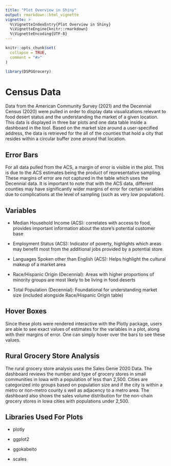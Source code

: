 ```yaml
---
title: "Plot Overview in Shiny"
output: rmarkdown::html_vignette
vignette: >
  %\VignetteIndexEntry{Plot Overview in Shiny}
  %\VignetteEngine{knitr::rmarkdown}
  %\VignetteEncoding{UTF-8}
---
```


```r
knitr::opts_chunk$set(
  collapse = TRUE,
  comment = "#>"
)
```

```r
library(DSPGGrocery)
```

# Census Data

Data from the American Community Survey (2021) and the Decennial Census (2020) were pulled in order to display data visualizations relevant to food desert status and the understanding the market of a given location. This data is displayed in three bar plots and one data table inside a dashboard in the tool. Based on the market size around a user-specified address, the data is retrieved for the all of the counties that hold a city that resides within a circular buffer zone around that location.

## Error Bars

For all data pulled from the ACS, a margin of error is visible in the plot. This is due to the ACS estimates being the product of representative sampling. These margins of error are not captured in the table which uses the Decennial data. It is important to note that with the ACS data, different counties may have significantly wider margins of error for certain variables due to complications at the level of sampling (such as very low population).

## Variables

-   Median Household Income (ACS): correlates with access to food, provides important information about the store's potential customer base

-   Employment Status (ACS): Indicator of poverty, highlights which areas may benefit most from the additional jobs provided by a potential store

-   Languages Spoken other than English (ACS): Helps highlight the cultural makeup of a market area

-   Race/Hispanic Origin (Decennial): Areas with higher proportions of minority groups are most likely to be living in food deserts

-   Total Population (Decennial): Foundational for understanding market size (included alongside Race/Hispanic Origin table)

## Hover Boxes

Since these plots were rendered interactive with the Plotly package, users are able to see exact values of estimates for the variables in a plot, along with their margins of error. One can simply hover over the bars to see these values.

## Rural Grocery Store Analysis

The rural grocery store analysis uses the Sales Genie 2020 Data. The dashboard reviews the number and type of grocery stores in small communities in Iowa with a population of less than 2,500. Cities are categorized into groups based on population size and if the city is within a metro or non-metro county s well as adjacency to a metro area. The dashboard also shows the sales volume distribution for the non-chain grocery stores in Iowa cities with populations under 2,500.

## Libraries Used For Plots

-   plotly

-   ggplot2

-   ggokabeito

-   scales
